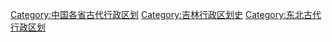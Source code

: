 [[Category:中国各省古代行政区划|Category:中国各省古代行政区划]]
[[Category:吉林行政区划史|Category:吉林行政区划史]]
[[Category:东北古代行政区划|Category:东北古代行政区划]]